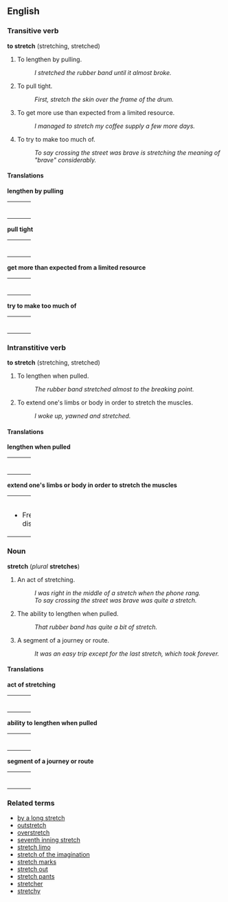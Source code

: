 ==English==
===Transitive verb===
'''to stretch''' (stretching, stretched)

#To lengthen by pulling.
#:''I stretched the rubber band until it almost broke.''
#To pull tight.
#:''First, stretch the skin over the frame of the drum.''
#To get more use than expected from a limited resource.
#:''I managed to stretch my coffee supply a few more days.''
#To try to make too much of.
#:''To say crossing the street was brave is stretching the meaning of "brave" considerably.''

====Translations====

'''lengthen by pulling'''
{| border=0  width=100%
|-
|bgcolor="#FFFFE0" valign=top width=48%|
{|
<!--languages from A to I go here-->
|}
| width=1% |
|bgcolor="#FFFFE0" valign=top width=48%|
{|
<!--languages from J to Z go here-->
|}
|}

'''pull tight'''
{| border=0  width=100%
|-
|bgcolor="#FFFFE0" valign=top width=48%|
{|
<!--languages from A to I go here-->
|}
| width=1% |
|bgcolor="#FFFFE0" valign=top width=48%|
{|
<!--languages from J to Z go here-->
|}
|}

'''get more than expected from a limited resource'''
{| border=0  width=100%
|-
|bgcolor="#FFFFE0" valign=top width=48%|
{|
<!--languages from A to I go here-->
|}
| width=1% |
|bgcolor="#FFFFE0" valign=top width=48%|
{|
<!--languages from J to Z go here-->
|}
|}

'''try to make too much of'''
{| border=0  width=100%
|-
|bgcolor="#FFFFE0" valign=top width=48%|
{|
<!--languages from A to I go here-->
|}
| width=1% |
|bgcolor="#FFFFE0" valign=top width=48%|
{|
<!--languages from J to Z go here-->
|}
|}

===Intranstitive verb===
'''to stretch''' (stretching, stretched)

#To lengthen when pulled.
#:''The rubber band stretched almost to the breaking point.''
#To extend one's limbs or body in order to stretch the muscles.
#:''I woke up, yawned and stretched.''

====Translations====

'''lengthen when pulled'''
{| border=0  width=100%
|-
|bgcolor="#FFFFE0" valign=top width=48%|
{|
<!--languages from A to I go here-->
|}
| width=1% |
|bgcolor="#FFFFE0" valign=top width=48%|
{|
<!--languages from J to Z go here-->
|}
|}

'''extend one's limbs or body in order to stretch the muscles'''
{| border=0  width=100%
|-
|bgcolor="#FFFFE0" valign=top width=48%|
{|
<!--languages from A to I go here-->
|}
*French: distendre
| width=1% |
|bgcolor="#FFFFE0" valign=top width=48%|
{|
<!--languages from J to Z go here-->
|}
|}

===Noun===
'''stretch''' (''plural'' '''stretches''')
#An act of stretching. <!-- but not in all senses? -->
#:''I was right in the middle of a stretch when the phone rang.''
#:''To say crossing the street was brave was quite a stretch.''
#The ability to lengthen when pulled.
#:''That rubber band has quite a bit of stretch.''
#A segment of a journey or route.
#:''It was an easy trip except for the last stretch, which took forever.''

====Translations====

'''act of stretching'''
{| border=0  width=100%
|-
|bgcolor="#FFFFE0" valign=top width=48%|
{|
<!--languages from A to I go here-->
|}
| width=1% |
|bgcolor="#FFFFE0" valign=top width=48%|
{|
<!--languages from J to Z go here-->
|}
|}

'''ability to lengthen when pulled'''
{| border=0  width=100%
|-
|bgcolor="#FFFFE0" valign=top width=48%|
{|
<!--languages from A to I go here-->
|}
| width=1% |
|bgcolor="#FFFFE0" valign=top width=48%|
{|
<!--languages from J to Z go here-->
|}
|}

'''segment of a journey or route'''
{| border=0  width=100%
|-
|bgcolor="#FFFFE0" valign=top width=48%|
{|
<!--languages from A to I go here-->
|}
| width=1% |
|bgcolor="#FFFFE0" valign=top width=48%|
{|
<!--languages from J to Z go here-->
|}
|}

===Related terms===
*[[by a long stretch]]
*[[outstretch]]
*[[overstretch]]
*[[seventh inning stretch]]
*[[stretch limo]]
*[[stretch of the imagination]]
*[[stretch marks]]
*[[stretch out]]
*[[stretch pants]]
*[[stretcher]]
*[[stretchy]]